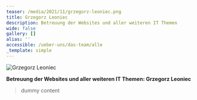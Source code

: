 ```yaml
---
teaser: /media/2021/11/grzegorz-leoniec.png
title: Grzegorz Leoniec
description: Betreuung der Websites und aller weiteren IT Themen
wide: false
gallery: []
alias: ''
accessible: /ueber-uns/das-team/alle
_template: simple
---
```



![Grzegorz Leoniec](/media/2021/11/grzegorz-leoniec.png "Grzegorz Leoniec")

**Betreuung der Websites und aller weiteren IT Themen: Grzegorz Leoniec**

> dummy content
